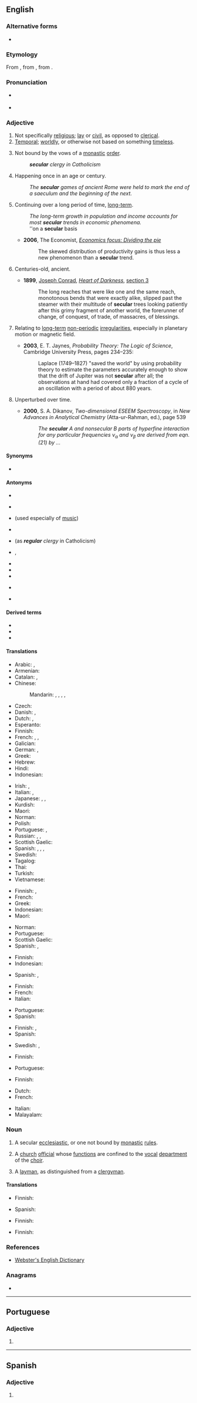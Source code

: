 ==English==

===Alternative forms===
* {{l|en|sæcular}} {{qualifier|archaic}}

===Etymology===
From {{etyl|fro|en}} {{m|fro|seculer}}, from {{etyl|la|en}} {{m|la|saecularis||of the age}}, from {{m|la|saeculum}}.

===Pronunciation===
* {{IPA|/sɛk.jə.lə(ɹ)/|/sɛk.jʊu.lɑː(ɹ)/|lang=en}} {{lb|en|British}}
* {{audio|En-us-secular.ogg|Audio (US)|lang=en}}

===Adjective===
{{en-adj}}

# Not specifically [[religious]]; [[lay]] or [[civil]], as opposed to [[clerical]].
# [[temporal|Temporal]]; [[worldly]], or otherwise not based on something [[timeless]].
# {{lb|en|Christianity}} Not bound by the vows of a [[monastic]] [[order]].
#: '''''secular''' clergy in Catholicism''
# Happening once in an age or century.
#: ''The '''secular''' games of ancient Rome were held to mark the end of a saeculum and the beginning of the next.''
# Continuing over a long period of time, [[long-term]].
#: ''The long-term growth in population and income accounts for most '''secular''' trends in economic phenomena.''
#: ''on a '''secular''' basis
#* '''2006''', The Economist, ''[http://www.economist.com/node/5468383 Economics focus: Dividing the pie]''
#*: The skewed distribution of productivity gains is thus less a new phenomenon than a '''secular''' trend.
# {{lb|en|literary}} Centuries-old, ancient.
#* '''1899''', [[w:Joseph Conrad|Joseph Conrad]], ''[[s:Heart of Darkness|Heart of Darkness]]'', [[s: Heart of Darkness/Section III|section 3]]
#*: The long reaches that were like one and the same reach, monotonous bends that were exactly alike, slipped past the steamer with their multitude of '''secular''' trees looking patiently after this grimy fragment of another world, the forerunner of change, of conquest, of trade, of massacres, of blessings.
# {{lb|en|astrophysics|geology}} Relating to [[long-term]] [[non-periodic]] [[irregularity|irregularities]], especially in planetary motion or magnetic field.
#* '''2003''', E. T. Jaynes, ''Probability Theory: The Logic of Science'', Cambridge University Press, pages 234–235:
#*: Laplace (1749–1827) "saved the world" by using probability theory to estimate the parameters accurately enough to show that the drift of Jupiter was not '''secular''' after all; the observations at hand had covered only a fraction of a cycle of an oscillation with a period of about 880 years.
# {{lb|en|atomic physics}} Unperturbed over time.
#* '''2000''', S. A. Dikanov, ''Two-dimensional ESEEM Spectroscopy'', in ''New Advances in Analytical Chemistry'' (Atta-ur-Rahman, ed.), page 539
#*: ''The '''secular''' A and nonsecular B parts of hyperfine interaction for any particular frequencies ν<sub>α</sub> and ν<sub>β</sub> are derived from eqn.(21) by ...''

====Synonyms====
* {{sense|not religious}} {{l|en|worldly}}

====Antonyms====
* {{l|en|nonsecular}}
* {{sense|not religious}} {{l|en|religious}}
* {{sense|not religious}} {{l|en|sacred}} (used especially of [[music]])
* {{sense|not bound by monastic vows}} {{l|en|monastic}}
* {{sense|not bound by monastic vows}} {{l|en|regular}} (as '''''regular''' clergy'' in Catholicism)
* {{l|en|eternal}}, {{l|en|everlasting}}
* {{l|en|frequent}}
* {{l|en|unpredictable}}
* {{l|en|non-recurring}}
* {{sense|finance}} {{l|en|short-term}}
* {{sense|finance}} {{l|en|cyclical}}

====Derived terms====
* {{l|en|secularism}}
* {{l|en|secularist}}
* {{l|en|paleosecular}}

====Translations====
{{trans-top|not specifically religious}}
* Arabic: {{t|ar|دُنْيَاوِيّ}}, {{t|ar|عَلْمَانِيّ}}
* Armenian: {{t-needed|hy}}
* Catalan: {{t+|ca|secular}}, {{t+|ca|laic}}
* Chinese:
*: Mandarin: {{t+|cmn|世俗|tr=shìsú}}, {{t+|cmn|凡|tr=fán}}, {{t+|cmn|塵俗}}, {{t+|cmn|尘俗|tr=chénsú}}, {{t+|cmn|非宗教|tr=fēizōngjiāo}}
* Czech: {{t+|cs|světský}}
* Danish: {{t+|da|verdslig}}, {{t+|da|sekulær}}
* Dutch: {{t+|nl|seculier}}, {{t+|nl|wereldlijk}}
* Esperanto: {{t-needed|eo}}
* Finnish: {{t+|fi|maallinen}}
* French: {{t+|fr|séculier}}, {{t+|fr|laïque}}, {{t+|fr|mondain}}
* Galician: {{t|gl|secular|m|f}}
* German: {{t+|de|säkular}}, {{t+|de|weltlich}}
* Greek: {{t+|el|κοσμικός|m}}
* Hebrew: {{t+|he|חול|tr=ḥoll|alt=חול \ חֹל}}
* Hindi: {{t|hi|पन्थनिरपेक्ष}}
* Indonesian: {{t+|id|sekuler}}
{{trans-mid}}
* Irish: {{t|ga|saolta}}, {{t|ga|tuata}}
* Italian: {{t+|it|secolare}}, {{t+|it|laico}}
* Japanese: {{t+|ja|世俗|alt=世俗的な|tr=せぞくてきな, sezokuteki-na}}, {{t+|ja|世俗|alt=世俗の|tr=せぞくの, sezoku-no}}, {{t|ja|非宗教的|alt=非宗教的な|tr=ひしゅうきょうてきな, hishūkyōteki-na}}
* Kurdish: {{t+|ku|sekuler}}
* Maori: {{t|mi|whakawhenua}}
* Norman: {{t|nrf|sétchulyi}} {{qualifier|Jersey}}
* Polish: {{t+|pl|świecki}}
* Portuguese: {{t+|pt|secular}}, {{t+|pt|laico}}
* Russian: {{t+|ru|све́тский}}, {{t+|ru|мирско́й}}, {{t+|ru|секуля́рный}}
* Scottish Gaelic: {{t|gd|saoghalta}}
* Spanish: {{t+|es|seglar}}, {{t+|es|laico}}, {{t+|es|mundano}}, {{t+|es|secular}}
* Swedish: {{t+|sv|sekulär}}
* Tagalog: {{t|tl|banwahanin}}
* Thai: {{t-needed|th}}
* Turkish: {{t+|tr|seküler}}
* Vietnamese: {{t-needed|vi}}
{{trans-bottom}}

{{trans-top|temporal}}
* Finnish: {{t+|fi|maallinen}}, {{t+|fi|ajallinen}}
* French: {{t+|fr|séculier}}
* Greek: {{t+|el|κοσμικός|m}}
* Indonesian: {{t+|id|sekuler}}
* Maori: {{t|mi|whakawhenua}}
{{trans-mid}}
* Norman: {{t|nrf|sétchulyi}} {{qualifier|Jersey}}
* Portuguese: {{t+|pt|secular}}
* Scottish Gaelic: {{t|gd|saoghalta}}
* Spanish: {{t+|es|seglar}}, {{t+|es|secular}}
{{trans-bottom}}

{{trans-top|not bound by the vows of a monastic order}}
* Finnish: {{t+|fi|maallikko|alt=maallikko-}}
* Indonesian: {{t+|id|sekulir}}
{{trans-mid}}
* Spanish: {{t+|es|seglar}}, {{t+|es|secular}}
{{trans-bottom}}

{{trans-top|happening once in an age or century}}
* Finnish: {{t+|fi|sekulaarinen}}
* French: {{t+|fr|séculaire}}
* Italian: {{t+|it|secolare}}
{{trans-mid}}
* Portuguese: {{t+|pt|secular}}
* Spanish: {{t+|es|secular}}
{{trans-bottom}}

{{trans-top|long-term}}
* Finnish: {{t+|fi|pysyvä}}, {{t+|fi|pitkäaikainen}}
* Spanish: {{t+|es|secular}}
{{trans-mid}}
* Swedish: {{t+|sv|sekulär}}, {{t|sv|långsamt skeende}}
{{trans-bottom}}

{{trans-top|astrophysics: of or pertaining to long-term non-periodic irregularities}}
* Finnish: {{t+|fi|sekulaarinen}}
{{trans-mid}}
* Portuguese: {{t+|pt|secular}}
{{trans-bottom}}

{{trans-top|atomic physics: unperturbed over time}}
* Finnish: {{t+|fi|sekulaarinen}}
{{trans-mid}}
{{trans-bottom}}

{{checktrans-top}}
* Dutch: {{t+check|nl|seculier}}
* French: {{t+check|fr|profane}}
{{trans-mid}}
* Italian: {{t+check|it|secolare}}
* Malayalam: {{t+check|ml|മതേതരം}}
{{trans-bottom}}

===Noun===
{{en-noun}}

# A secular [[ecclesiastic]], or one not bound by [[monastic]] [[rule]]s.
#: {{rfquotek|Burke}}
# A [[church]] [[official]] whose [[function]]s are confined to the [[vocal]] [[department]] of the [[choir]].
#: {{rfquotek|Busby}}
# A [[layman]], as distinguished from a [[clergyman]].

====Translations====
{{trans-top|A secular ecclesiastic, or one not bound by monastic rules}}
* Finnish: {{t+|fi|sekulaari}}
{{trans-mid}}
* Spanish: {{t+|es|seglar|m}}
{{trans-bottom}}

{{trans-top|A church official whose functions are confined to the vocal department of the choir}}
* Finnish: {{t+|fi|sekulaari}}
{{trans-mid}}
{{trans-bottom}}

{{trans-top|A layman, as distinguished from a clergyman}}
* Finnish: {{t+|fi|maallikko}}
{{trans-mid}}
{{trans-bottom}}

===References===
* [http://www.cs.chalmers.se/~hallgren/wget.cgi?secular Webster's English Dictionary]

===Anagrams===
* {{anagrams|en|Clauser|cesural|recusal}}

----

==Portuguese==

===Adjective===
{{pt-adj|pl=seculares}}

# {{l|en|secular}}

----

==Spanish==

===Adjective===
{{es-adj|pl=seculares}}

# {{l|en|secular}}